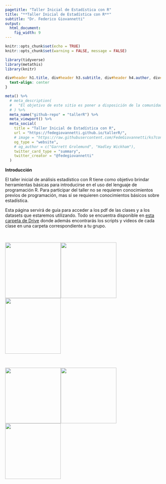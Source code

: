 ```yaml
---
pagetitle: "Taller Inicial de Estadística con R"
title: "**Taller Inicial de Estadística con R**"
subtitle: "Dr. Federico Giovannetti"
output: 
  html_document: 
    fig_width: 9
---
```


```r

knitr::opts_chunk$set(echo = TRUE)
knitr::opts_chunk$set(warning = FALSE, message = FALSE) 

library(tidyverse)
library(metathis)
library(knitr)

```

```css

div#header h1.title, div#header h3.subtitle, div#header h4.author, div#header h4.date {
  text-align: center
}

```

```r

meta() %>%
  # meta_description(
  #   "El objetivo de este sitio es poner a disposición de la comunidad científica un análisis anual de la evolución de becas e ingresos otorgados por el CONICET (Argentina) dentro de la Comisión de Psicología y Ciencias de la Educación. A pesar de que los datos presentados aquí sean de dominio público, no siempre es accesible ni es informado a los/as trabajadores/as de CONICET. Esperamos que la información disponible aquí sea de utilidad para continuar avanzando en la conquista de derechos laborales y hacia una psicología con más ciencia."
  # ) %>% 
  meta_name("github-repo" = "tallerR") %>% 
  meta_viewport() %>% 
  meta_social(
    title = "Taller Inicial de Estadística con R",
    url = "https://fedegiovannetti.github.io/tallerR/",
    # image = "https://raw.githubusercontent.com/FedeGiovannetti/ks7conicet/520996ccff474eb6c90f5e80b798067669b9c127/thumbnail.png",
    og_type = "website",
    # og_author = c("Garrett Grolemund", "Hadley Wickham"),
    twitter_card_type = "summary",
    twitter_creator = "@fedegiovannetti"
  )


```

**Introducción**

El taller inicial de análisis estadístico con R tiene como objetivo brindar herramientas básicas para introducirse en el uso del lenguaje de programación R. Para participar del taller no se requieren conocimientos previos de programación, mas sí se requieren conocimientos básicos sobre estadística.

Esta página servirá de guía para acceder a los pdf de las clases y a los datasets que estaremos utilizando. Todo se encuentra disponible en [esta carpeta de Drive](https://drive.google.com/drive/folders/1CiZjeteRt1y2YneOGHESdPdYxLMFP-6V?usp=sharing) donde además encontrarás los scripts y videos de cada clase en una carpeta correspondiente a tu grupo.

<br>

[![](boton_programa.png){width="180"}](https://drive.google.com/file/d/1AY9uhL98onHmJYhzQCyw0J3k39STuciz/view?usp=sharing)![](boton_datasets.png){width="180"}[![](boton_instalacion-03.png){width="180"}](https://drive.google.com/file/d/1C3jxaGsFVwUaK5ZJbSb4lpL2-ERg04yw/view?usp=sharing)

<br>

[![](boton_clase-04.png){width="180"}](https://drive.google.com/file/d/14tvUhr4BoKAydMKAhQc0u3_XA0bpALu3/view?usp=sharing)[![](boton_clase-05.png){width="180"}](https://drive.google.com/file/d/1zNsu3Q7KrquY70jhF5tGjEwwcDhA0XO-/view?usp=sharing)[![](boton_clase-06.png){width="180"}](https://drive.google.com/file/d/1LXZ9u8sHRX_qQZ6kGVUnSi581Ch9VPJf/view?usp=sharing)
